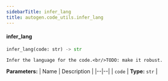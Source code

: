 ```yaml
---
sidebarTitle: infer_lang
title: autogen.code_utils.infer_lang
---
```


<code class="doc-symbol doc-symbol-heading doc-symbol-function"></code>
#### infer_lang

```python
infer_lang(code: str) -> str
```

    Infer the language for the code.<br/>TODO: make it robust.

<b>Parameters:</b>
| Name | Description |
|--|--|
| `code` | **Type:** `str` |

<br />